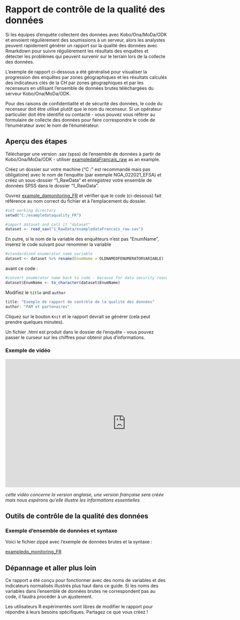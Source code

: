 # Rapport de contrôle de la qualité des données

Si les équipes d'enquête collectent des données avec Kobo/Ona/MoDa/ODK et envoient régulièrement des soumissions à un serveur, alors les analystes peuvent rapidement générer un rapport sur la qualité des données avec Rmarkdown pour suivre régulièrement les résultats des enquêtes et détecter les problèmes qui peuvent survenir sur le terrain lors de la collecte des données.

L'exemple de rapport ci-dessous a été généralisé pour visualiser la progression des enquêtes par zones géographiques et les résultats calculés des indicateurs clés de la CH par zones géographiques et par les recenseurs en utilisant l'ensemble de données brutes téléchargées du serveur Kobo/Ona/MoDa/ODK.

Pour des raisons de confidentialité et de sécurité des données, le code du recenseur doit être utilisé plutôt que le nom du recenseur.  Si un opérateur particulier doit être identifié ou contacté - vous pouvez vous référer au formulaire de collecte des données pour faire correspondre le code de l'énumérateur avec le nom de l'énumérateur. 


## Aperçu des étapes

Télécharger une version .sav (spss) de l'ensemble de données à partir de Kobo/Ona/MoDa/ODK - utiliser [exampledataFrancais_raw](https://github.com/WFP-VAM/RBD_FS_CH_guide_FR/blob/master/example_datasets/exampledataFrancais_raw.sav) as an example.

Créez un dossier sur votre machine ("C :" est recommandé mais pas obligatoire) avec le nom de l'enquête (par exemple NGA_022021_EFSA) et créez un sous-dossier "1_RawData" et enregistrez votre ensemble de données SPSS dans le dossier "1_RawData".

Ouvrez  [example_dqmonitoring_FR](https://github.com/WFP-VAM/RBD_FS_CH_guide_FR/blob/master/syntax/example_dqmonitoring_FR.Rmd) 
et vérifier que le code (ci-dessous) fait référence au nom correct du fichier et à l'emplacement du dossier.

```r
#set working directory 
setwd("C:/exampledataquality_FR")

#import dataset and call it "dataset"
dataset <- read_sav("1_RawData/exampledataFrancais_raw.sav")
```

En outre, si le nom de la variable des enquêteurs n'est pas "EnumName", insérez le code suivant pour renommer la variable

```r
#standardized enumerator name variable
dataset <- dataset %>% rename(EnumName = OLDNAMEOFENUMERATORVARIABLE) 
```

avant ce code :

```r
#convert enumerator name back to code - because for data security reasons you dont want to publish the name of the operator
dataset$EnumName <- to_character(dataset$EnumName)
```

Modifiez le `title` and `author` 

```r
title: "Exemple de rapport de contrôle de la qualité des données"
author: "PAM et partenaires"
```

Cliquez sur le bouton `Knit` et le rapport devrait se générer (cela peut prendre quelques minutes). 


Un fichier .html est produit dans le dossier de l'enquête - vous pouvez passer le curseur sur les chiffres pour obtenir plus d'informations.

### Exemple de vidéo  

<iframe width="750" height="400" src="https://www.youtube.com/embed/-hvUzqojk9c" frameborder="0" allowfullscreen></iframe>

*cette vidéo concerne la version anglaise, une version française sera créée mais nous espérons qu'elle illustre les informations essentielles*

## Outils de contrôle de la qualité des données

### Exemple d'ensemble de données et syntaxe

Voici le fichier zippé avec l'exemple de données brutes et la syntaxe :

[exampledq_monitoring_FR](https://github.com/WFP-VAM/RBD_FS_CH_guide_FR/blob/master/syntax/exampledq_monitoring_FR.zip?raw=true) 


## Dépannage et aller plus loin

Ce rapport a été conçu pour fonctionner avec des noms de variables et des indicateurs normalisés illustrés plus haut dans ce guide. Si les noms des variables dans l'ensemble de données brutes ne correspondent pas au code, il faudra procéder à un ajustement.

Les utilisateurs R expérimentés sont libres de modifier le rapport pour répondre à leurs besoins spécifiques.  Partagez ce que vous créez !  





